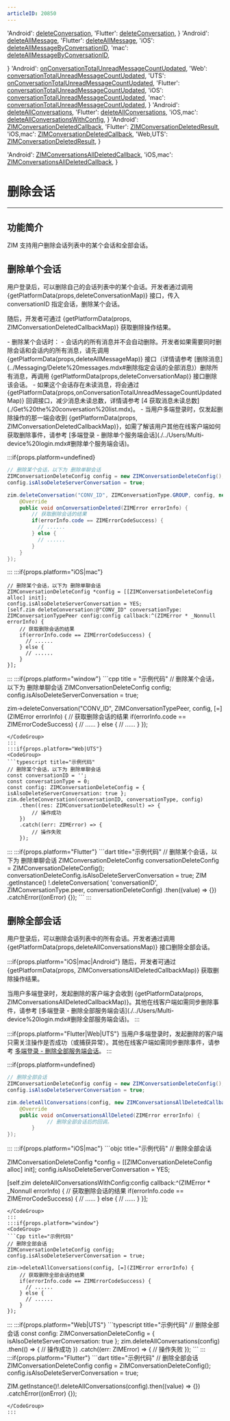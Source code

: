 ```yaml
---
articleID: 20850
---
```




  'Android': <a href='@deleteConversation' target='_blank'>deleteConversation</a>,
  'Flutter': <a href='https://pub.dev/documentation/zego_zim/latest/zego_zim/ZIM/deleteConversation.html' target='_blank'>deleteConversation</a>,
}
  'Android': <a href='@deleteAllMessage' target='_blank'>deleteAllMessage</a>,
  'Flutter': <a href='https://pub.dev/documentation/zego_zim/latest/zego_zim/ZIM/deleteAllMessage.html' target='_blank'>deleteAllMessage</a>,
  'iOS': <a href='https://doc-zh.zego.im/article/api?doc=zim_API~objective-c_ios~protocol~ZIM#delete-all-message-by-conversation-id-conversation-id-conversation-type-config-callback' target='_blank'>deleteAllMessageByConversationID</a>,
  'mac': <a href='https://doc-zh.zego.im/article/api?doc=zim_API~objective-c_macos~protocol~ZIM#delete-all-message-by-conversation-id-conversation-id-conversation-type-config-callback' target='_blank'>deleteAllMessageByConversationID</a>,

}
  'Android': <a href='@onConversationTotalUnreadMessageCountUpdated' target='_blank'>onConversationTotalUnreadMessageCountUpdated</a>,
  'Web': <a href='@conversationTotalUnreadMessageCountUpdated' target='_blank'>conversationTotalUnreadMessageCountUpdated</a>,
  'UTS': <a href='@conversationTotalUnreadMessageCountUpdated' target='_blank'>onConversationTotalUnreadMessageCountUpdated</a>,
  'Flutter': <a href='https://pub.dev/documentation/zego_zim/latest/zego_zim/ZIMEventHandler/onConversationTotalUnreadMessageCountUpdated.html' target='_blank'>conversationTotalUnreadMessageCountUpdated</a>,
  'iOS': <a href='https://doc-zh.zego.im/article/api?doc=zim_API~objective-c_ios~protocol~ZIMEventHandler#zim-conversation-total-unread-message-count-updated' target='_blank'>conversationTotalUnreadMessageCountUpdated</a>,
  'mac': <a href='https://doc-zh.zego.im/article/api?doc=zim_API~objective-c_macos~protocol~ZIMEventHandler#zim-conversation-total-unread-message-count-updated' target='_blank'>conversationTotalUnreadMessageCountUpdated</a>,
}
  'Android': <a href='@deleteAllConversations' target='_blank'>deleteAllConversations</a>,
  'Flutter': <a href='https://pub.dev/documentation/zego_zim/latest/zego_zim/ZIM/deleteAllConversations.html' target='_blank'>deleteAllConversations</a>,
  'iOS,mac': <a href='@deleteAllConversationsWithConfig' target='_blank'>deleteAllConversationsWithConfig</a>,
}
  'Android': <a href='@-ZIMConversationDeletedCallback' target='_blank'>ZIMConversationDeletedCallback</a>,
  'Flutter': <a href='https://pub.dev/documentation/zego_zim/latest/zego_zim/ZIM/deleteConversation.htmlhttps://pub.dev/documentation/zego_zim/latest/zego_zim/ZIM/deleteConversation.html' target='_blank'>ZIMConversationDeletedResult</a>,
  'iOS,mac': <a href='@ZIMConversationDeletedCallback' target='_blank'>ZIMConversationDeletedCallback</a>,
  'Web,UTS': <a href='@-ZIMConversationDeletedResult'>ZIMConversationDeletedResult</a>,
}

  'Android': <a href='@-ZIMConversationsAllDeletedCallback' target='_blank'>ZIMConversationsAllDeletedCallback</a>,
  'iOS,mac': <a href='@ZIMConversationsAllDeletedCallback' target='_blank'>ZIMConversationsAllDeletedCallback</a>,
}

# 删除会话

- - -

## 功能简介

ZIM 支持用户删除会话列表中的某个会话和全部会话。

## 删除单个会话

用户登录后，可以删除自己的会话列表中的某个会话。开发者通过调用 {getPlatformData(props,deleteConversationMap)} 接口，传入 conversationID 指定会话，删除某个会话。

随后，开发者可通过 {getPlatformData(props, ZIMConversationDeletedCallbackMap)} 获取删除操作结果。

<Note title="说明">
- 删除某个会话时：
  - 会话内的所有消息并不会自动删除。开发者如果需要同时删除会话和会话内的所有消息，请先调用 {getPlatformData(props,deleteAllMessageMap)} 接口（详情请参考 [删除消息](../Messaging/Delete%20messages.mdx#删除指定会话的全部消息)）删除所有消息，再调用 {getPlatformData(props,deleteConversationMap)} 接口删除该会话。
  - 如果这个会话存在未读消息，将会通过 {getPlatformData(props,onConversationTotalUnreadMessageCountUpdatedMap)} 回调接口，减少消息未读总数，详情请参考 [4 获取消息未读总数](./Get%20the%20conversation%20list.mdx)。
- 当用户多端登录时，仅发起删除操作的那一端会收到 {getPlatformData(props, ZIMConversationDeletedCallbackMap)}，如需了解该用户其他在线客户端如何获取删除事件，请参考 [多端登录 - 删除单个服务端会话](./../Users/Multi-device%20login.mdx#删除单个服务端会话)。
</Note>

:::if{props.platform=undefined}
<CodeGroup>
```java title="示例代码"
// 删除某个会话，以下为 删除单聊会话
ZIMConversationDeleteConfig config = new ZIMConversationDeleteConfig();
config.isAlsoDeleteServerConversation = true;

zim.deleteConversation("CONV_ID", ZIMConversationType.GROUP, config, new ZIMConversationDeletedCallback() {
    @Override
    public void onConversationDeleted(ZIMError errorInfo) {
        // 获取删除会话的结果
        if(errorInfo.code == ZIMErrorCodeSuccess) {
          // ......
        } else {
          // ......
        }            
    }
});
```
</CodeGroup>

:::
:::if{props.platform="iOS|mac"}
<CodeGroup>
```objc title="示例代码"
// 删除某个会话，以下为 删除单聊会话
ZIMConversationDeleteConfig *config = [[ZIMConversationDeleteConfig alloc] init];
config.isAlsoDeleteServerConversation = YES;
[self.zim deleteConversation:@"CONV_ID" conversationType: ZIMConversationTypePeer config:config callback:^(ZIMError * _Nonnull errorInfo) {
    // 获取删除会话的结果
    if(errorInfo.code == ZIMErrorCodeSuccess) {
      // ......
    } else {
      // ......
    }
}];
```
</CodeGroup>
:::
:::if{props.platform="window"}
<CodeGroup>
```cpp title = "示例代码"
// 删除某个会话，以下为 删除单聊会话
ZIMConversationDeleteConfig config;
config.isAlsoDeleteServerConversation = true;

zim->deleteConversation("CONV_ID", ZIMConversationTypePeer, config, [=](ZIMError errorInfo) {
    // 获取删除会话的结果
    if(errorInfo.code == ZIMErrorCodeSuccess) {
      // ......
    } else {
      // ......
    }
});
```
</CodeGroup>
:::
:::if{props.platform="Web|UTS"}
<CodeGroup>
```typescript title="示例代码"
// 删除某个会话，以下为 删除单聊会话
const conversationID = '';
const conversationType = 0;
const config: ZIMConversationDeleteConfig = { isAlsoDeleteServerConversation: true };
zim.deleteConversation(conversationID, conversationType, config)
    .then((res: ZIMConversationDeletedResult) => {
        // 操作成功
    })
    .catch((err: ZIMError) => {
        // 操作失败
    });
```
</CodeGroup>
:::
:::if{props.platform="Flutter"}
<CodeGroup>
```dart title="示例代码"
// 删除某个会话，以下为 删除单聊会话
ZIMConversationDeleteConfig conversationDeleteConfig =
      ZIMConversationDeleteConfig();
conversationDeleteConfig.isAlsoDeleteServerConversation = true;
ZIM
    .getInstance()
    !.deleteConversation(
        'conversationID', ZIMConversationType.peer, conversationDeleteConfig)
    .then((value) => {})
    .catchError((onError) {});
```
</CodeGroup>
:::


## 删除全部会话

用户登录后，可以删除会话列表中的所有会话。开发者通过调用 {getPlatformData(props,deleteAllConversationsMap)} 接口删除全部会话。


:::if{props.platform="iOS|mac|Android"}
随后，开发者可通过 {getPlatformData(props, ZIMConversationsAllDeletedCallbackMap)} 获取删除操作结果。

<Note title="说明">
当用户多端登录时，发起删除的客户端才会收到 {getPlatformData(props, ZIMConversationsAllDeletedCallbackMap)}。其他在线客户端如需同步删除事件，请参考 [多端登录 - 删除全部服务端会话](./../Users/Multi-device%20login.mdx#删除全部服务端会话)。
</Note>
:::

:::if{props.platform="Flutter|Web|UTS"}
<Note title="说明">
当用户多端登录时，发起删除的客户端只需关注操作是否成功（或捕获异常）。其他在线客户端如需同步删除事件，请参考 [多端登录 - 删除全部服务端会话](./../Users/Multi-device%20login.mdx#删除全部服务端会话)。
</Note>
:::

:::if{props.platform=undefined}
<CodeGroup>
```java title="示例代码"
// 删除全部会话
ZIMConversationDeleteConfig config = new ZIMConversationDeleteConfig();
config.isAlsoDeleteServerConversation = true;

zim.deleteAllConversations(config, new ZIMConversationsAllDeletedCallback() {
    @Override
    public void onConversationsAllDeleted(ZIMError errorInfo) {
             // 删除全部会话后的回调。
        }
});
```
</CodeGroup>
:::
:::if{props.platform="iOS|mac"}
<CodeGroup>
```objc title="示例代码"
// 删除全部会话

ZIMConversationDeleteConfig *config = [[ZIMConversationDeleteConfig alloc] init];
config.isAlsoDeleteServerConversation = YES;

[self.zim deleteAllConversationsWithConfig:config callback:^(ZIMError * _Nonnull errorInfo) {
    // 获取删除会话的结果
    if(errorInfo.code == ZIMErrorCodeSuccess) {
      // ......
    } else {
      // ......
    }
}];
```
</CodeGroup>
:::
:::if{props.platform="window"}
<CodeGroup>
```Cpp title="示例代码"
// 删除全部会话
ZIMConversationDeleteConfig config;
config.isAlsoDeleteServerConversation = true;

zim->deleteAllConversations(config, [=](ZIMError errorInfo) {
    // 获取删除全部会话的结果
    if(errorInfo.code == ZIMErrorCodeSuccess) {
      // ......
    } else {
      // ......
    }
});
```
</CodeGroup>
:::
:::if{props.platform="Web|UTS"}
<CodeGroup>
```typescript title="示例代码"
// 删除全部会话
const config: ZIMConversationDeleteConfig = { isAlsoDeleteServerConversation: true };
zim.deleteAllConversations(config)
    .then(() => {
        // 操作成功
    })
    .catch((err: ZIMError) => {
        // 操作失败
    });
```
</CodeGroup>
:::
:::if{props.platform="Flutter"}
<CodeGroup>
```dart title="示例代码"
// 删除全部会话
ZIMConversationDeleteConfig config = ZIMConversationDeleteConfig();
config.isAlsoDeleteServerConversation = true;

ZIM.getInstance()!.deleteAllConversations(config).then((value) => {})
    .catchError((onError) {});
```
</CodeGroup>
:::

